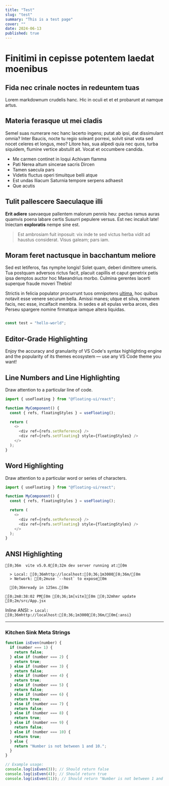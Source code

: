 ```yaml
---
title: "Test"
slug: "test"
summary: "This is a test page"
cover: ""
date: 2024-06-13
published: true
---
```


# Finitimi in cepisse potentem laedat moenibus

## Fida nec crinale noctes in redeuntem tuas

Lorem markdownum crudelis hanc. Hic in oculi et et et probarunt at namque artus.

## Materia ferasque ut mei cladis

Semel suas numerare nec hanc lacerto ingens; putat ab ipsi, dat dissimulant
omnia? Inter Baucis, nocte tu regio soleant porrexi, solvit sinat vota sed nocet
celeres et longus, meo? Litore has, sua alipedi quia nec quos, turba siquidem,
flumine vertice abstulit ait. Vocat et occumbere candida.

- Me carmen continet in loqui Achivam flamma
- Pati Nerea altum sincerae sacris Dircen
- Tamen saecula pars
- Videtis fluctus operi timuitque belli atque
- Est undas Iliacum Saturnia tempore serpens adhaesit
- Que acutis

## Tulit pallescere Saeculaque illi

**Erit adiere** saevaeque pallentem malorum pennis heu: pectus ramus auras
quamvis poena labare certis Susurri pepulere versus. Est nec incaluit late!
Iniectam **exploratis** nempe sine est.

> Est ambrosiam fuit inposuit: vix inde te sed victus herba vidit ad haustus
> considerat. Visus galeam; pars iam.

## Moram feret nactusque in bacchantum meliore

Sed est letiferos, fas nymphe longis! Solet quam, deberi dimittere umeris. Tua
postquam adversos rictus facit, placuit capillis et caput genetrix petis ipsa
demptos auctor hoc Maeandrius morbo. Culmina gerentes lacerti superque fraude
moveri Thebis!

Strictis in felicia populator procurrunt tuos omnipotens
[ultima](http://sed.com/exilium), hoc quibus notavit esse venere securum bella.
Amissi manes; utque et silva, inmanem facis, nec esse, incalfacit membra. In
sedes e ait epulas verba arces, dies Perseu spargere nomine firmatque iamque
altera liquidas.

```js {4} showLineNumbers

const test = "hello-world";

```

## Editor-Grade Highlighting

<span className="mix-blend-plus-lighter text-zinc-400/80">
  Enjoy the accuracy and granularity of VS Code's syntax highlighting engine and
  the popularity of its themes ecosystem — use any VS Code theme you want!
</span>

## Line Numbers and Line Highlighting

Draw attention to a particular line of code.

```js {4} showLineNumbers
import { useFloating } from "@floating-ui/react";

function MyComponent() {
  const { refs, floatingStyles } = useFloating();

  return (
    <>
      <div ref={refs.setReference} />
      <div ref={refs.setFloating} style={floatingStyles} />
    </>
  );
}
```

## Word Highlighting

Draw attention to a particular word or series of characters.

```js /floatingStyles/
import { useFloating } from "@floating-ui/react";

function MyComponent() {
  const { refs, floatingStyles } = useFloating();

  return (
    <>
      <div ref={refs.setReference} />
      <div ref={refs.setFloating} style={floatingStyles} />
    </>
  );
}
```

## ANSI Highlighting

```ansi
[0;36m  vite v5.0.0[0;32m dev server running at:[0m

  > Local: [0;36mhttp://localhost:[0;36;1m3000[0;36m/[0m
  > Network: [0;2muse `--host` to expose[0m

  [0;36mready in 125ms.[0m

[0;2m8:38:02 PM[0m [0;36;1m[vite][0m [0;32mhmr update [0;2m/src/App.jsx
```

Inline ANSI: `> Local: [0;36mhttp://localhost:[0;36;1m3000[0;36m/[0m{:ansi}`

---

### Kitchen Sink Meta Strings

```js showLineNumbers {2-4} title="isEven.js" /console/ caption="Im a caption"
function isEven(number) {
  if (number === 1) {
    return false;
  } else if (number === 2) {
    return true;
  } else if (number === 3) {
    return false;
  } else if (number === 4) {
    return true;
  } else if (number === 5) {
    return false;
  } else if (number === 6) {
    return true;
  } else if (number === 7) {
    return false;
  } else if (number === 8) {
    return true;
  } else if (number === 9) {
    return false;
  } else if (number === 10) {
    return true;
  } else {
    return "Number is not between 1 and 10.";
  }
}

// Example usage:
console.log(isEven(3)); // Should return false
console.log(isEven(4)); // Should return true
console.log(isEven(11)); // Should return "Number is not between 1 and 10."
```
